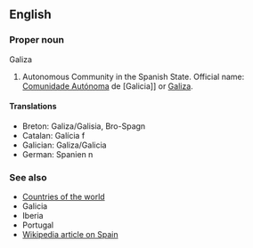 ==English==

===Proper noun===
;Galiza
#Autonomous Community in the Spanish State. Official name: [[Comunidade Autónoma]] de [Galicia]] or [[Galiza]].

====Translations====
* Breton: Galiza/Galisia, Bro-Spagn
* Catalan: Galícia f
* Galician: Galiza/Galicia
* German: Spanien n

===See also===
*[[Countries of the world]]
* Galicia
* Iberia
* Portugal
*[[w:Spain|Wikipedia article on Spain]]